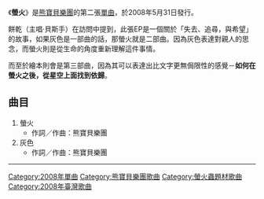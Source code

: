 {{Infobox Single 
| Name           = 螢火
<!-- 因文件已删，故注解：| Cover          = Bearbabes01-02.jpg -->
| Caption        = 
| Artist         = [[熊寶貝樂團|熊寶貝樂團]]
| from Album     = 
| A-side         = 
| B-side         = 
| Released       = 2008年5月31日
| Format         = 
| Recorded       = 
| Genre          = [[另類搖滾|另類搖滾]]
| Length         = 
| Label          = [[風和日麗唱片行|風和日麗唱片行]]
| Writer         = 
| Producer       = 熊寶貝樂團
| Certification  = 
| Chart position = 
| Last single  = [[Everyday_is_a_rockable_day|Everyday is a rockable day]]<br />（2006年）
| This single  = '''螢火'''<br />（2008年） 
| Next single  = 
}}

《'''螢火'''》是[[熊寶貝樂團|熊寶貝樂團]]的第二張[[單曲|單曲]]，於2008年5月31日發行。

餅乾（主唱·貝斯手）在訪問中提到，此張EP是一個關於「失去、追尋，與希望」的故事，如果灰色是一部曲的話，那螢火就是二部曲。因為灰色表達對親人的思念，而螢火則是從生命的角度重新理解這件事情。

而至於繪本則會是第三部曲，因為其可以表達出比文字更無侷限性的感覺－'''如何在螢火之後，從星空上面找到依歸'''。

==曲目==
#螢火
#*作詞／作曲：熊寶貝樂團
#灰色
#*作詞／作曲：熊寶貝樂團

----

{{熊寶貝}}

[[Category:2008年單曲|Category:2008年單曲]]
[[Category:熊寶貝樂團歌曲|Category:熊寶貝樂團歌曲]]
[[Category:螢火蟲題材歌曲|Category:螢火蟲題材歌曲]]
[[Category:2008年臺灣歌曲|Category:2008年臺灣歌曲]]

{{stub}}